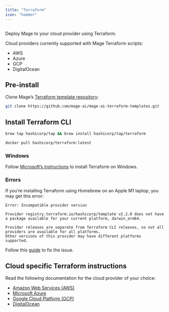 ```yaml
---
title: "Terraform"
icon: "hammer"
---
```


<img noZoom src="https://user-images.githubusercontent.com/78053898/198754720-d6b1e5bd-caa8-431e-a4cb-e26743c0ef36.png" alt="" />

Deploy Mage to your cloud provider using Terraform.

Cloud providers currently supported with Mage Terraform scripts:

- AWS
- Azure
- GCP
- DigitalOcean

## Pre-install

Clone Mage’s
[Terraform template repository](https://github.com/mage-ai/mage-ai-terraform-templates):

```bash
git clone https://github.com/mage-ai/mage-ai-terraform-templates.git
```

## Install Terraform CLI

<CodeGroup>

```bash Using Homebrew
brew tap hashicorp/tap && brew install hashicorp/tap/terraform
```

```bash Using Docker
docker pull hashicorp/terraform:latest
```

</CodeGroup>

### Windows

Follow [Microsoft’s instructions](https://learn.microsoft.com/en-us/azure/developer/terraform/get-started-windows-bash?tabs=bash#4-install-terraform-for-windows) to install Terraform on Windows.

### Errors

If you’re installing Terraform using Homebrew on an Apple M1 laptop, you may get this error:

```
Error: Incompatible provider version

Provider registry.terraform.io/hashicorp/template v2.2.0 does not have a package available for your current platform, darwin_arm64.

Provider releases are separate from Terraform CLI releases, so not all providers are available for all platforms. 
Other versions of this provider may have different platforms supported.
```

Follow this [guide](https://blog.sanjayhona.com.np/terraform-error-incompatible-provider-version-m1-or-darwin-arm64-fae0159f913f) to fix the issue.

## Cloud specific Terraform instructions

Read the following documentation for the cloud provider of your choice:

- [Amazon Web Services (AWS)](/production/deploying-to-cloud/aws)
- [Microsoft Azure](/production/deploying-to-cloud/azure)
- [Google Cloud Platform (GCP)](/production/deploying-to-cloud/gcp)
- [DigitalOcean](/production/deploying-to-cloud/digitalocean)
